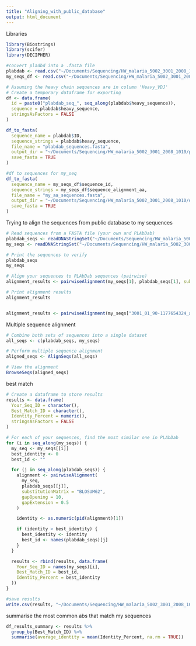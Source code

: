 ```yaml
---
title: "Aligning_with_public_database"
output: html_document
---
```


Libraries
```r
library(Biostrings)
library(scifer)
library(DECIPHER)
```

```r
#convert pladbd into a .fasta file
plabdab <- read.csv("~/Documents/Sequencing/HW_malaria_5002_3001_2008_1010/public_database/plabdab.csv", sep = ",")
my_seqs_df <- read.csv("~/Documents/Sequencing/HW_malaria_5002_3001_2008_1010/clonotypes/final/merged_file_with_5013.tsv", sep = "\t")

# Assuming the heavy chain sequences are in column 'Heavy_VDJ'
# Create a temporary dataframe for exporting
df <- data.frame(
  id = paste0("plabdab_seq_", seq_along(plabdab$heavy_sequence)),
  sequence = plabdab$heavy_sequence,
  stringsAsFactors = FALSE
)

df_to_fasta(
  sequence_name = plabdab$ID,
  sequence_strings = plabdab$heavy_sequence,
  file_name = "plabdab_sequences.fasta",
  output_dir = "~/Documents/Sequencing/HW_malaria_5002_3001_2008_1010/public_database/",
  save_fasta = TRUE
)

#df to sequences for my_seq
df_to_fasta(
  sequence_name = my_seqs_df$sequence_id,
  sequence_strings = my_seqs_df$sequence_alignment_aa,
  file_name = "my_aa_sequences.fasta",
  output_dir = "~/Documents/Sequencing/HW_malaria_5002_3001_2008_1010/output_data_general/",
  save_fasta = TRUE
)
```
Trying to align the sequences from public database to my sequences
```r
# Read sequences from a FASTA file (your own and PLAbDab)
plabdab_seqs <- readDNAStringSet("~/Documents/Sequencing/HW_malaria_5002_3001_2008_1010/public_database/plabdab_sequences.fasta")
my_seqs <- readDNAStringSet("~/Documents/Sequencing/HW_malaria_5002_3001_2008_1010/output_data_general/my_aa_sequences.fasta")

# Print the sequences to verify
plabdab_seqs
my_seqs
```

```r
# Align your sequences to PLAbDab sequences (pairwise)
alignment_results <- pairwiseAlignment(my_seqs[1], plabdab_seqs[1], substitutionMatrix = "BLOSUM62")

# Print alignment results
alignment_results


alignment_results <- pairwiseAlignment(my_seqs["3001_01_90-1177654324_ab1_B12"], plabdab_seqs["URF29151_URF29152"], substitutionMatrix = "BLOSUM62")
```
Multiple sequence alignment
```r
# Combine both sets of sequences into a single dataset
all_seqs <- c(plabdab_seqs, my_seqs)

# Perform multiple sequence alignment
aligned_seqs <- AlignSeqs(all_seqs)

# View the alignment
BrowseSeqs(aligned_seqs)

```

best match
```r
# Create a dataframe to store results
results <- data.frame(
  Your_Seq_ID = character(),
  Best_Match_ID = character(),
  Identity_Percent = numeric(),
  stringsAsFactors = FALSE
)

# For each of your sequences, find the most similar one in PLAbDab
for (i in seq_along(my_seqs)) {
  my_seq <- my_seqs[[i]]
  best_identity <- 0
  best_id <- ""

  for (j in seq_along(plabdab_seqs)) {
    alignment <- pairwiseAlignment(
      my_seq,
      plabdab_seqs[[j]],
      substitutionMatrix = "BLOSUM62",
      gapOpening = 10,
      gapExtension = 0.5
    )

    identity <- as.numeric(pid(alignment)[1])

    if (identity > best_identity) {
      best_identity <- identity
      best_id <- names(plabdab_seqs)[j]
    }
  }

  results <- rbind(results, data.frame(
    Your_Seq_ID = names(my_seqs)[i],
    Best_Match_ID = best_id,
    Identity_Percent = best_identity
  ))
}

#save results
write.csv(results, "~/Documents/Sequencing/HW_malaria_5002_3001_2008_1010/output_data_general/identity_results.csv", row.names = FALSE)
```


summarise the most common abs that match my sequences
```r
df_results_summary <- results %>%
  group_by(Best_Match_ID) %>%
  summarise(average_identity = mean(Identity_Percent, na.rm = TRUE))
```


